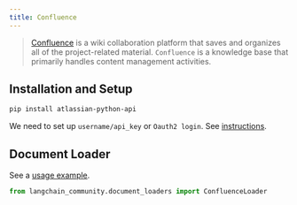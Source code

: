 ```yaml
---
title: Confluence
---
```


>[Confluence](https://www.atlassian.com/software/confluence) is a wiki collaboration platform that saves and organizes all of the project-related material. `Confluence` is a knowledge base that primarily handles content management activities.


## Installation and Setup

```bash
pip install atlassian-python-api
```

We need to set up `username/api_key` or `Oauth2 login`.
See [instructions](https://support.atlassian.com/atlassian-account/docs/manage-api-tokens-for-your-atlassian-account/).


## Document Loader

See a [usage example](/oss/javascript/integrations/document_loaders/confluence).

```python
from langchain_community.document_loaders import ConfluenceLoader
```
